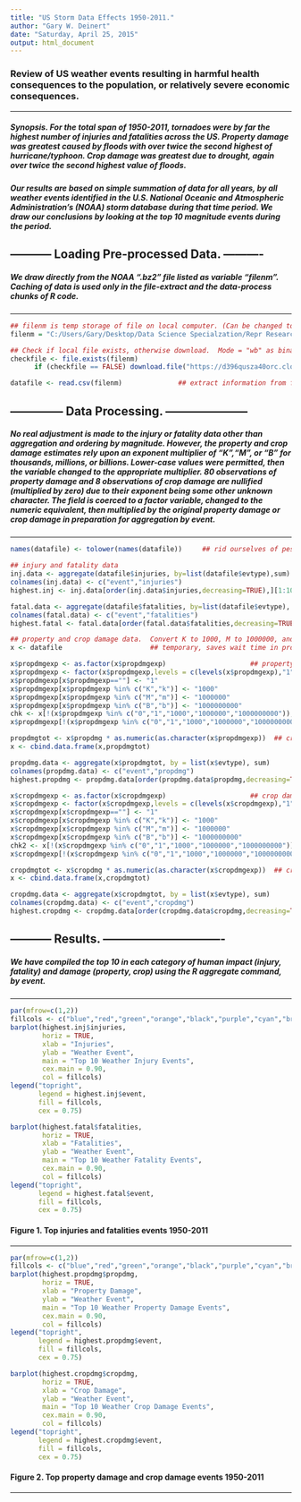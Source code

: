 ```yaml
---
title: "US Storm Data Effects 1950-2011."
author: "Gary W. Deinert"
date: "Saturday, April 25, 2015"
output: html_document
---
```


### Review of US weather events resulting in harmful health consequences to the population, or relatively severe economic consequences.
***
##### Synopsis. For the total span of 1950-2011, tornadoes were by far the highest number of injuries and fatalities across the US.  Property damage was greatest caused by floods with over twice the second highest of hurricane/typhoon.  Crop damage was greatest due to drought, again over twice the second highest value of floods. 
#####      Our results are based on simple summation of data for all years, by all weather events identified in the U.S. National Oceanic and Atmospheric Administration's (NOAA) storm database during that time period. We draw our conclusions by looking at the top 10 magnitude events during the period.

## -----------  Loading Pre-processed Data.  ----------
##### We draw directly from the NOAA ".bz2" file listed as variable "filenm".  Caching of data is used only in the file-extract and the data-process chunks of R code.  
***
```r

## filenm is temp storage of file on local computer. (Can be changed to any local file to reproduce.)
filenm = "C:/Users/Gary/Desktop/Data Science Specialzation/Repr Research Peer Assignmt 2/repdata-data-StormData.csv.bz2"

## Check if local file exists, otherwise download.  Mode = "wb" as binary zip file.  
checkfile <- file.exists(filenm)         
      if (checkfile == FALSE) download.file("https://d396qusza40orc.cloudfront.net/repdata%2Fdata%2FStormData.csv.bz2",filenm, mode = "wb")

datafile <- read.csv(filenm)              ## extract information from file and place unchanged in df

```
## -------------- Data Processing. ---------------------
##### No real adjustment is made to the injury or fatality data other than aggregation and ordering by magnitude.  However, the property and crop damage estimates rely upon an exponent multiplier of "K","M", or "B" for thousands, millions, or billions.  Lower-case values were permitted, then the variable changed to the appropriate multiplier.  80 observations of property damage and 8 observations of crop damage are nullified (multiplied by zero) due to their exponent being some other unknown character.  The field is coerced to a factor variable, changed to the numeric equivalent, then multiplied by the original property damage or crop damage in preparation for aggregation by event.  
***
```r
names(datafile) <- tolower(names(datafile))     ## rid ourselves of pesky all-caps titles

## injury and fatality data
inj.data <- aggregate(datafile$injuries, by=list(datafile$evtype),sum)
colnames(inj.data) <- c("event","injuries")
highest.inj <- inj.data[order(inj.data$injuries,decreasing=TRUE),][1:10,]

fatal.data <- aggregate(datafile$fatalities, by=list(datafile$evtype), sum)
colnames(fatal.data) <- c("event","fatalities")
highest.fatal <- fatal.data[order(fatal.data$fatalities,decreasing=TRUE),][1:10,]

## property and crop damage data.  Convert K to 1000, M to 1000000, and B to 1000000000
x <- datafile                      ## temporary, saves wait time in processing and typing

x$propdmgexp <- as.factor(x$propdmgexp)                     ## property damage exponent conversion
x$propdmgexp <- factor(x$propdmgexp,levels = c(levels(x$propdmgexp),"1","1000","1000000","1000000000"))
x$propdmgexp[x$propdmgexp==""] <- "1"
x$propdmgexp[x$propdmgexp %in% c("K","k")] <- "1000"
x$propdmgexp[x$propdmgexp %in% c("M","m")] <- "1000000"
x$propdmgexp[x$propdmgexp %in% c("B","b")] <- "1000000000"
chk <- x[!(x$propdmgexp %in% c("0","1","1000","1000000","1000000000")),]      ## look at error values
x$propdmgexp[!(x$propdmgexp %in% c("0","1","1000","1000000","1000000000"))] <- "0"

propdmgtot <- x$propdmg * as.numeric(as.character(x$propdmgexp))  ## create new total prop dmg var
x <- cbind.data.frame(x,propdmgtot)

propdmg.data <- aggregate(x$propdmgtot, by = list(x$evtype), sum)
colnames(propdmg.data) <- c("event","propdmg")
highest.propdmg <- propdmg.data[order(propdmg.data$propdmg,decreasing=TRUE),][1:10,]

x$cropdmgexp <- as.factor(x$cropdmgexp)                     ## crop damage exponent conversion
x$cropdmgexp <- factor(x$cropdmgexp,levels = c(levels(x$cropdmgexp),"1","1000","1000000","1000000000"))
x$cropdmgexp[x$cropdmgexp==""] <- "1"
x$cropdmgexp[x$cropdmgexp %in% c("K","k")] <- "1000"
x$cropdmgexp[x$cropdmgexp %in% c("M","m")] <- "1000000"
x$cropdmgexp[x$cropdmgexp %in% c("B","b")] <- "1000000000"
chk2 <- x[!(x$cropdmgexp %in% c("0","1","1000","1000000","1000000000")),]      ## look at error values
x$cropdmgexp[!(x$cropdmgexp %in% c("0","1","1000","1000000","1000000000"))] <- "0"

cropdmgtot <- x$cropdmg * as.numeric(as.character(x$cropdmgexp))  ## create new total prop dmg var
x <- cbind.data.frame(x,cropdmgtot)

cropdmg.data <- aggregate(x$cropdmgtot, by = list(x$evtype), sum)
colnames(cropdmg.data) <- c("event","cropdmg")
highest.cropdmg <- cropdmg.data[order(cropdmg.data$cropdmg,decreasing=TRUE),][1:10,]
```
##  -----------  Results.  -------------------------------
##### We have compiled the top 10 in each category of human impact (injury, fatality) and damage (property, crop) using the R aggregate command, by event.  
***   
```r

par(mfrow=c(1,2))
fillcols <- c("blue","red","green","orange","black","purple","cyan","brown","yellow","chartreuse")
barplot(highest.inj$injuries,
        horiz = TRUE,
        xlab = "Injuries",
        ylab = "Weather Event",
        main = "Top 10 Weather Injury Events",
        cex.main = 0.90,
        col = fillcols)
legend("topright",
       legend = highest.inj$event,
       fill = fillcols,
       cex = 0.75)

barplot(highest.fatal$fatalities,
        horiz = TRUE,
        xlab = "Fatalities",
        ylab = "Weather Event",
        main = "Top 10 Weather Fatality Events",
        cex.main = 0.90,
        col = fillcols)
legend("topright",
       legend = highest.fatal$event,
       fill = fillcols,
       cex = 0.75)
```
       
#### Figure 1. Top injuries and fatalities events 1950-2011
***    

```r

par(mfrow=c(1,2))
fillcols <- c("blue","red","green","orange","black","purple","cyan","brown","yellow","chartreuse")
barplot(highest.propdmg$propdmg,
        horiz = TRUE,
        xlab = "Property Damage",
        ylab = "Weather Event",
        main = "Top 10 Weather Property Damage Events",
        cex.main = 0.90,
        col = fillcols)
legend("topright",
       legend = highest.propdmg$event,
       fill = fillcols,
       cex = 0.75)

barplot(highest.cropdmg$cropdmg,
        horiz = TRUE,
        xlab = "Crop Damage",
        ylab = "Weather Event",
        main = "Top 10 Weather Crop Damage Events",
        cex.main = 0.90,
        col = fillcols)
legend("topright",
       legend = highest.cropdmg$event,
       fill = fillcols,
       cex = 0.75)

```
    
#### Figure 2. Top property damage and crop damage events 1950-2011
***


